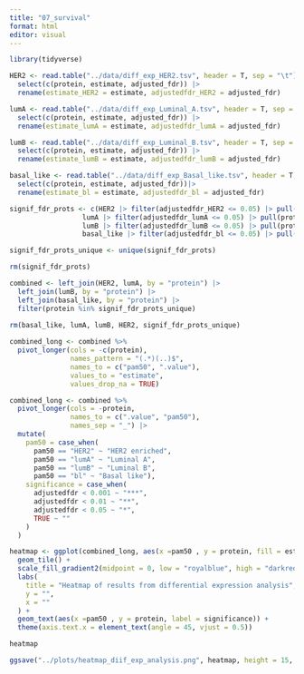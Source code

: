 ```yaml
---
title: "07_survival"
format: html
editor: visual
---
```


```r
library(tidyverse)

HER2 <- read.table("../data/diff_exp_HER2.tsv", header = T, sep = "\t") |>
  select(c(protein, estimate, adjusted_fdr)) |>
  rename(estimate_HER2 = estimate, adjustedfdr_HER2 = adjusted_fdr)

lumA <- read.table("../data/diff_exp_Luminal_A.tsv", header = T, sep = "\t")|>
  select(c(protein, estimate, adjusted_fdr)) |>
  rename(estimate_lumA = estimate, adjustedfdr_lumA = adjusted_fdr)

lumB <- read.table("../data/diff_exp_Luminal_B.tsv", header = T, sep = "\t")|>
  select(c(protein, estimate, adjusted_fdr)) |>
  rename(estimate_lumB = estimate, adjustedfdr_lumB = adjusted_fdr)

basal_like <- read.table("../data/diff_exp_Basal_like.tsv", header = T, sep = "\t")|>
  select(c(protein, estimate, adjusted_fdr))|>
  rename(estimate_bl = estimate, adjustedfdr_bl = adjusted_fdr)

signif_fdr_prots <- c(HER2 |> filter(adjustedfdr_HER2 <= 0.05) |> pull(protein),
                  lumA |> filter(adjustedfdr_lumA <= 0.05) |> pull(protein), 
                  lumB |> filter(adjustedfdr_lumB <= 0.05) |> pull(protein), 
                  basal_like |> filter(adjustedfdr_bl <= 0.05) |> pull(protein))

signif_fdr_prots_unique <- unique(signif_fdr_prots)

rm(signif_fdr_prots)
```

```r
combined <- left_join(HER2, lumA, by = "protein") |>
  left_join(lumB, by = "protein") |>
  left_join(basal_like, by = "protein") |>
  filter(protein %in% signif_fdr_prots_unique)
  
rm(basal_like, lumA, lumB, HER2, signif_fdr_prots_unique)
```

```r
combined_long <- combined %>%
  pivot_longer(cols = -c(protein),
               names_pattern = "(.*)(..)$",
               names_to = c("pam50", ".value"),
               values_to = "estimate",
               values_drop_na = TRUE)

combined_long <- combined %>%
  pivot_longer(cols = -protein,
               names_to = c(".value", "pam50"),
               names_sep = "_") |>
  mutate(
    pam50 = case_when(
      pam50 == "HER2" ~ "HER2 enriched", 
      pam50 == "lumA" ~ "Luminal A", 
      pam50 == "lumB" ~ "Luminal B", 
      pam50 == "bl" ~ "Basal like"),
    significance = case_when(
      adjustedfdr < 0.001 ~ "***", 
      adjustedfdr < 0.01 ~ "**",
      adjustedfdr < 0.05 ~ "*",
      TRUE ~ ""
    )
  )

heatmap <- ggplot(combined_long, aes(x =pam50 , y = protein, fill = estimate))+
  geom_tile() +
  scale_fill_gradient2(midpoint = 0, low = "royalblue", high = "darkred", mid = "white") +
  labs(
    title = "Heatmap of results from differential expression analysis", 
    y = "", 
    x = ""
  ) +
  geom_text(aes(x =pam50 , y = protein, label = significance)) +
  theme(axis.text.x = element_text(angle = 45, vjust = 0.5))

heatmap

ggsave("../plots/heatmap_diif_exp_analysis.png", heatmap, height = 15, width = 4)
```
